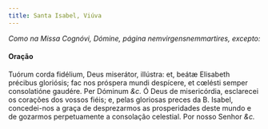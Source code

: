 ```yaml
---
title: Santa Isabel, Viúva
---
```


<em>Como na Missa Cognóvi, Dómine, página nemvirgensnemmartires, excepto:</em>


#### Oração
<div class="grid grid-cols-2 gap-5">
  <span class="text-justify">
    Tuórum corda fidélium, Deus miserátor, illústra: et, beátæ Elisabeth
    précibus gloriósis; fac nos próspera mundi despícere, et cœlésti semper
    consolatióne gaudére. Per Dóminum <em>&c.</em>
  </span>
  <span class="text-justify">
    Ó Deus de misericórdia, esclarecei os corações dos vossos fiéis; e, pelas
    gloriosas preces da B. Isabel, concedei-nos a graça de desprezarmos as
    prosperidades deste mundo e de gozarmos perpetuamente a consolação
    celestial. Por nosso Senhor <em>&c.</em>
  </span>
</div>
